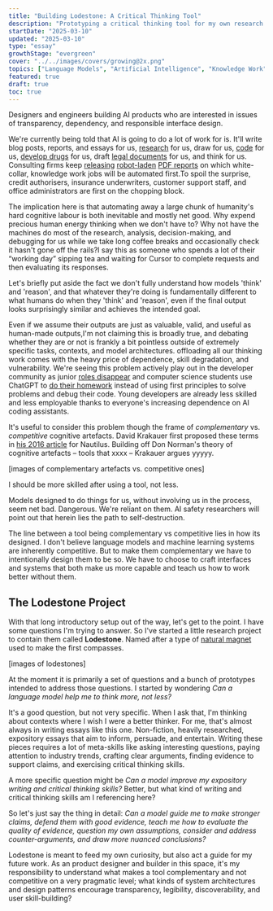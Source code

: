 ```yaml
---
title: "Building Lodestone: A Critical Thinking Tool"
description: "Prototyping a critical thinking tool for my own research and  non-fiction writing process"
startDate: "2025-03-10"
updated: "2025-03-10"
type: "essay"
growthStage: "evergreen"
cover: "../../images/covers/growing@2x.png"
topics: ["Language Models", "Artificial Intelligence", "Knowledge Work"]
featured: true
draft: true
toc: true
---
```



<AssumedAudience>

Designers and engineers building AI products who are interested in issues of transparency, dependency, and responsible interface design.

</AssumedAudience>

<Spacer size="xs" />

<IntroParagraph>We're currently being told that AI is going to do a lot of work for is. It'll write blog posts, reports, and essays for us, [research](https://openai.com/index/introducing-deep-research/) for us, draw for us, [code](https://www.cursor.com/) for us, [develop drugs](https://pharmaceutical-journal.com/article/feature/how-ai-is-transforming-drug-discovery) for us, draft [legal documents](https://www.harvey.ai/products/assistant) for us, and think for us. Consulting firms keep [releasing](https://www.pwc.com/gx/en/issues/artificial-intelligence/ai-jobs-barometer.html) [robot-laden](https://www.mckinsey.com/mgi/our-research/a-new-future-of-work-the-race-to-deploy-ai-and-raise-skills-in-europe-and-beyond) [PDF reports](https://www3.weforum.org/docs/WEF_Jobs_of_Tomorrow_Generative_AI_2023.pdf) on which white-collar, knowledge work jobs will be automated first.<Footnote idName={1}>To spoil the surprise, credit authorisers, insurance underwriters, customer support staff, and office administrators are first on the chopping block.</Footnote> </IntroParagraph>

The implication here is that automating away a large chunk of humanity's hard cognitive labour is both inevitable and mostly net good. Why expend precious human energy thinking when we don't have to? Why not have the machines do most of the research, analysis, decision-making, and debugging for us while we take long coffee breaks and occasionally check it hasn't gone off the rails?<Footnote idName={2}>I say this as someone who spends a lot of their “working day” sipping tea and waiting for Cursor to complete requests and then evaluating its responses.</Footnote>

Let's briefly put aside the fact we don't fully understand how models 'think' and 'reason', and that whatever they're doing is fundamentally different to what humans do when they 'think' and 'reason', even if the final output looks surprisingly similar and achieves the intended goal.

Even if we assume their outputs are just as valuable, valid, and useful as human-made outputs,<Footnote idName={3}>I'm not claiming this is broadly true, and debating whether they are or not is frankly a bit pointless outside of extremely specific tasks, contexts, and model architectures.</Footnote> offloading all our thinking work comes with the heavy price of dependence, skill degradation, and vulnerability. We're seeing this problem actively play out in the developer community as junior [roles disappear](https://x.com/shl/status/1887484068075274347) and computer science students use ChatGPT to [do their homework](https://x.com/lxeagle17/status/1899979933096808567) instead of using first principles to solve problems and debug their code. Young developers are already less skilled and less employable thanks to everyone's increasing dependence on AI coding assistants.

It's useful to consider this problem though the frame of _complementary_ vs. _competitive_ cognitive artefacts. David Krakauer first proposed these terms in [his 2016 article](https://nautil.us/will-ai-harm-us-better-to-ask-how-well-reckon-with-our-hybrid-nature-236098/) for Nautilus. Building off Don Norman's theory of cognitive artefacts – tools that xxxx – Krakauer argues yyyyy.

[images of complementary artefacts vs. competitive ones]

I should be more skilled after using a tool, not less.

Models designed to do things for us, without involving us in the process, seem net bad. Dangerous. We're reliant on them. AI safety researchers will point out that herein lies the path to self-destruction.

The line between a tool being complementary vs competitive lies in how its designed. I don't believe language models and machine learning systems are inherently competitive. But to make them complementary we have to intentionally design them to be so. We have to choose to craft interfaces and systems that both make us more capable and teach us how to work better without them.

## The Lodestone Project

With that long introductory setup out of the way, let's get to the point. I have some questions I'm trying to answer. So I've started a little research project to contain them called **Lodestone**. Named after a type of [natural magnet](https://en.wikipedia.org/wiki/Lodestone) used to make the first compasses.

[images of lodestones]

At the moment it is primarily a set of questions and a bunch of prototypes intended to address those questions. I started by wondering _Can a language model help me to think more, not less?_

It's a good question, but not very specific. When I ask that, I'm thinking about contexts where I wish I were a better thinker. For me, that's almost always in writing essays like this one. Non-fiction, heavily researched, expository essays that aim to inform, persuade, and entertain. Writing these pieces requires a lot of meta-skills like asking interesting questions, paying attention to industry trends, crafting clear arguments, finding evidence to support claims, and exercising critical thinking skills.

A more specific question might be _Can a model improve my expository writing and critical thinking skills?_ Better, but what kind of writing and critical thinking skills am I referencing here?

So let's just say the thing in detail: _Can a model guide me to make stronger claims, defend them with good evidence, teach me how to evaluate the quality of evidence, question my own assumptions, consider and address counter-arguments, and draw more nuanced conclusions?_

Lodestone is meant to feed my own curiosity, but also act a guide for my future work. As an product designer and builder in this space, it's my responsibility to understand what makes a tool complementary and not competitive on a very pragmatic level; what kinds of system architectures and design patterns encourage transparency, legibility, discoverability, and user skill-building?
